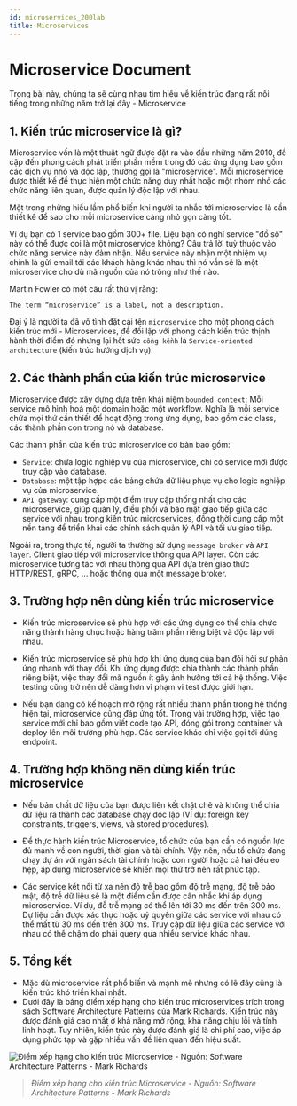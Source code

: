 ```yaml
---
id: microservices_200lab
title: Microservices
---
```


# Microservice Document

Trong bài này, chúng ta sẽ cùng nhau tìm hiểu về kiến trúc đang rất nổi tiếng trong những năm trở lại đây - Microservice

## 1. Kiến trúc microservice là gì?

Microservice vốn là một thuật ngữ được đặt ra vào đầu những năm 2010, đề cập đến phong cách phát triển phần mềm trong đó các ứng dụng bao gồm các dịch vụ nhỏ và độc lập, thường gọi là "microservice". Mỗi microservice được thiết kế để thực hiện một chức năng duy nhất hoặc một nhóm nhỏ các chức năng liên quan, được quản lý độc lập với nhau.

Một trong những hiểu lầm phổ biến khi người ta nhắc tới microservice là cần thiết kế để sao cho mỗi microservice càng nhỏ gọn càng tốt.

Ví dụ bạn có 1 service bao gồm 300+ file. Liệu bạn có nghĩ service "đồ sộ" này có thể được coi là một microservice không? Câu trả lời tuỳ thuộc vào chức năng service này đảm nhận. Nếu service này nhận một nhiệm vụ chính là gửi email tới các khách hàng khác nhau thì nó vẫn sẽ là một microservice cho dù mã nguồn của nó trông như thế nào.

Martin Fowler có một câu rất thú vị rằng:

`The term “microservice” is a label, not a description.`

Đại ý là người ta đã vô tình đặt cái tên `microservice` cho một phong cách kiến trúc mới - Microservices, để đối lập với phong cách kiến trúc thịnh hành thời điểm đó nhưng lại hết sức `cồng kềnh` là `Service-oriented architecture` (kiến trúc hướng dịch vụ).

## 2. Các thành phần của kiến trúc microservice

Microservice được xây dựng dựa trên khái niệm `bounded context`: Mỗi service mô hình hoá một domain hoặc một workflow. Nghĩa là mỗi service chứa mọi thứ cần thiết để hoạt động trong ứng dụng, bao gồm các class, các thành phần con trong nó và database.

Các thành phần của kiến trúc microservice cơ bản bao gồm:

- `Service`: chứa logic nghiệp vụ của microservice, chỉ có service mới được truy cập vào database.
- `Database`: một tập hợpc các bảng chứa dữ liệu phục vụ cho logic nghiệp vụ của microservice.
- `API gateway`: cung cấp một điểm truy cập thống nhất cho các microservice, giúp quản lý, điều phối và bảo mật giao tiếp giữa các service với nhau trong kiến trúc microservices, đồng thời cung cấp một nền tảng để triển khai các chính sách quản lý API và tối ưu giao tiếp.

Ngoài ra, trong thực tế, người ta thường sử dụng `message broker` và `API layer`. Client giao tiếp với microservice thông qua API layer. Còn các microservice tương tác với nhau thông qua API dựa trên giao thức HTTP/REST, gRPC, ... hoặc thông qua một message broker.

## 3. Trường hợp nên dùng kiến trúc microservice

- Kiến trúc microservice sẽ phù hợp với các ứng dụng có thể chia chức năng thành hàng chục hoặc hàng trăm phần riêng biệt và độc lập với nhau.

- Kiến trúc microservice sẽ phù hơp khi ứng dụng của bạn đỏi hỏi sự phản ứng nhanh với thay đổi. Khi ứng dụng được chia thành các thành phần riêng biệt, việc thay đổi mã nguồn ít gây ảnh hưởng tới cả hệ thống. Việc testing cũng trở nên dễ dàng hơn vì phạm vi test được giới hạn.

- Nếu bạn đang có kế hoạch mở rộng rất nhiều thành phần trong hệ thống hiện tại, microservice cũng đáp ứng tốt. Trong vài trường hợp, việc tạo service mới chỉ bao gồm viết code tạo API, đóng gói trong container và deploy lên môi trường phù hợp. Các service khác chỉ việc gọi tới dúng endpoint.

## 4. Trường hợp không nên dùng kiến trúc microservice

- Nếu bản chất dữ liệu của bạn được liên kết chặt chẽ và không thể chia dữ liệu ra thành các database chạy độc lập (Ví dụ: foreign key constraints, triggers, views, và stored procedures).

- Để thực hành kiến trúc Microservice, tổ chức của bạn cần có nguồn lực đủ mạnh về con người, thời gian và tài chính. Vậy nên, nếu tổ chức đang chạy dự án với ngân sách tài chính hoặc con người hoặc cả hai đều eo hẹp, áp dụng microservice sẽ khiến mọi thứ trở nên rất phức tạp.

- Các service kết nối từ xa nên độ trễ bao gồm độ trễ mạng, độ trễ bảo mật, độ trễ dữ liệu sẽ là một điểm cần được cân nhắc khi áp dụng microservice. Ví dụ, đỗ trễ mạng có thể lên tới 30 ms đến trên 300 ms. Dự liệu cần được xác thực hoặc uỷ quyền giữa các service với nhau có thể mất từ 30 ms đến trên 300 ms. Truy cập dữ liệu giữa các service với nhau có thể chậm do phải query qua nhiều service khác nhau.

## 5. Tổng kết

- Mặc dù microservice rất phổ biến và mạnh mẽ nhưng có lẽ đây cũng là kiến ​​trúc khó triển khai nhất.
- Dưới đây là bảng điểm xếp hạng cho kiến trúc microservices trích trong sách Software Architecture Patterns của Mark Richards. Kiến trúc này được đánh giá cao nhất ở khả năng mở rộng, khả năng chịu lỗi và tính linh hoạt. Tuy nhiên, kiến trúc này được đánh giá là chi phí cao, việc áp dụng phức tạp và gặp nhiều vấn đề liên quan đến hiệu suất.

![Điểm xếp hạng cho kiến trúc Microservice - Nguồn: Software Architecture Patterns - Mark Richards](/img/200lab/micro-service.jpg)

> _Điểm xếp hạng cho kiến trúc Microservice - Nguồn: Software Architecture Patterns - Mark Richards_
